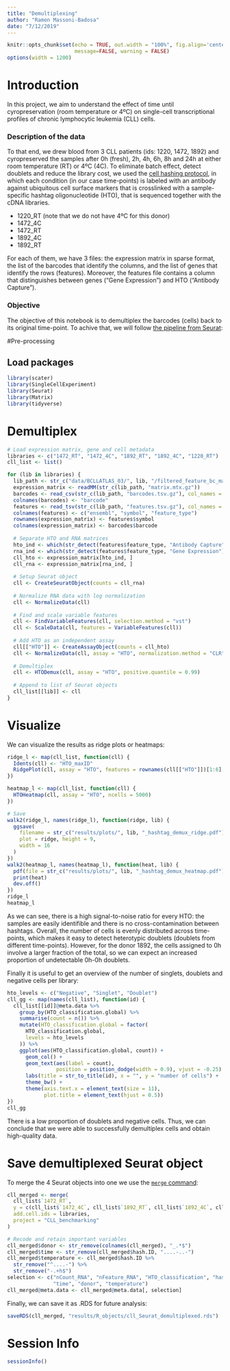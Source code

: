 ```yaml
---
title: "Demultiplexing"
author: "Ramon Massoni-Badosa"
date: "7/12/2019"
---
```


```r
knitr::opts_chunk$set(echo = TRUE, out.width = "100%", fig.align='center', 
                      message=FALSE, warning = FALSE)
options(width = 1200)
```

# Introduction

In this project, we aim to understand the effect of time until cyropreservation (room temperature or 4ºC) on single-cell transcriptional profiles of chronic lymphocytic leukemia (CLL) cells.

### Description of the data

To that end, we drew blood from 3 CLL patients (ids: 1220, 1472, 1892) and cyropreserved the samples after 0h (fresh), 2h, 4h, 6h, 8h and 24h at either room temperature (RT) or 4ºC (4C). To eliminate batch effect, detect doublets and reduce the library cost, we used the [cell hashing protocol](https://genomebiology.biomedcentral.com/articles/10.1186/s13059-018-1603-1), in which each condition (in our case time-points) is labeled with an antibody against ubiquitous cell surface markers that is crosslinked with a sample-specific hashtag oligonucleotide (HTO), that is sequenced together with the cDNA libraries. 

* 1220_RT (note that we do not have 4ºC for this donor)
* 1472_4C
* 1472_RT
* 1892_4C
* 1892_RT

For each of them, we have 3 files: the expression matrix in sparse format, the list of the barcodes that identify the columns, and the list of genes that identify the rows (features). Moreover, the features file contains a column that distinguishes between genes ("Gene Expression") and HTO ("Antibody Capture").

### Objective

The objective of this notebook is to demultiplex the barcodes (cells) back to its original time-point. To achive that, we will follow [the pipeline from Seurat](https://satijalab.org/seurat/v3.0/hashing_vignette.html):

#Pre-processing

## Load packages

```r
library(scater)
library(SingleCellExperiment)
library(Seurat)
library(Matrix)
library(tidyverse)
```


# Demultiplex 

```r
# Load expression matrix, gene and cell metadata
libraries <- c("1472_RT", "1472_4C", "1892_RT", "1892_4C", "1220_RT")
cll_list <- list()

for (lib in libraries) {
  lib_path <- str_c("data/BCLLATLAS_03/", lib, "/filtered_feature_bc_matrix/")
  expression_matrix <- readMM(str_c(lib_path, "matrix.mtx.gz"))
  barcodes <- read_csv(str_c(lib_path, "barcodes.tsv.gz"), col_names = FALSE)
  colnames(barcodes) <- "barcode"
  features <- read_tsv(str_c(lib_path, "features.tsv.gz"), col_names = FALSE)
  colnames(features) <- c("ensembl", "symbol", "feature_type")
  rownames(expression_matrix) <- features$symbol
  colnames(expression_matrix) <- barcodes$barcode
  
  # Separate HTO and RNA matrices
  hto_ind <- which(str_detect(features$feature_type, "Antibody Capture"))
  rna_ind <- which(str_detect(features$feature_type, "Gene Expression"))
  cll_hto <- expression_matrix[hto_ind, ]
  cll_rna <- expression_matrix[rna_ind, ]
  
  # Setup Seurat object
  cll <- CreateSeuratObject(counts = cll_rna)
  
  # Normalize RNA data with log normalization
  cll <- NormalizeData(cll)
  
  # Find and scale variable features
  cll <- FindVariableFeatures(cll, selection.method = "vst")
  cll <- ScaleData(cll, features = VariableFeatures(cll))
  
  # Add HTO as an independent assay
  cll[["HTO"]] <- CreateAssayObject(counts = cll_hto)
  cll <- NormalizeData(cll, assay = "HTO", normalization.method = "CLR")
  
  # Demultiplex
  cll <- HTODemux(cll, assay = "HTO", positive.quantile = 0.99)
  
  # Append to list of Seurat objects
  cll_list[[lib]] <- cll
}
```

# Visualize 

We can visualize the results as ridge plots or heatmaps:

```r
ridge_l <- map(cll_list, function(cll) {
  Idents(cll) <- "HTO_maxID"
  RidgePlot(cll, assay = "HTO", features = rownames(cll[["HTO"]])[1:6], ncol = 3)
})

heatmap_l <- map(cll_list, function(cll) {
  HTOHeatmap(cll, assay = "HTO", ncells = 5000)
})

# Save
walk2(ridge_l, names(ridge_l), function(ridge, lib) {
  ggsave(
    filename = str_c("results/plots/", lib, "_hashtag_demux_ridge.pdf"),
    plot = ridge, height = 9, 
    width = 16
  )
})
walk2(heatmap_l, names(heatmap_l), function(heat, lib) {
  pdf(file = str_c("results/plots/", lib, "_hashtag_demux_heatmap.pdf"), height = 4, width = 7)
  print(heat)
  dev.off()
})
ridge_l
heatmap_l
```

As we can see, there is a high signal-to-noise ratio for every HTO: the samples are easily identifible and there is no cross-contamination between hashtags. Overall, the number of cells is evenly distributed across time-points, which makes it easy to detect heterotypic doublets (doublets from different time-points). However, for the donor 1892, the cells assigned to 0h involve a larger fraction of the total, so we can expect an increased proportion of undetectable 0h-0h doublets. 

Finally it is useful to get an overview of the number of singlets, doublets and negative cells per library:

```r
hto_levels <- c("Negative", "Singlet", "Doublet")
cll_gg <- map(names(cll_list), function(id) {
  cll_list[[id]]@meta.data %>% 
    group_by(HTO_classification.global) %>% 
    summarise(count = n()) %>% 
    mutate(HTO_classification.global = factor(
      HTO_classification.global, 
      levels = hto_levels
    )) %>% 
    ggplot(aes(HTO_classification.global, count)) +
      geom_col() +
      geom_text(aes(label = count), 
                position = position_dodge(width = 0.9), vjust = -0.25) +
      labs(title = str_to_title(id), x = "", y = "number of cells") +
      theme_bw() +
      theme(axis.text.x = element_text(size = 11), 
            plot.title = element_text(hjust = 0.5))
})
cll_gg
```
There is a low proportion of doublets and negative cells. Thus, we can conclude that we were able to successfully demultiplex cells and obtain high-quality data. 

# Save demultiplexed Seurat object
To merge the 4 Seurat objects into one we use the [`merge` command](https://satijalab.org/seurat/v3.0/merge_vignette.html):

```r
cll_merged <- merge(
  cll_list$`1472_RT`, 
  y = c(cll_list$`1472_4C`, cll_list$`1892_RT`, cll_list$`1892_4C`, cll_list$`1220_RT`),
  add.cell.ids = libraries, 
  project = "CLL_benchmarking"
)

# Recode and retain important variables
cll_merged$donor <- str_remove(colnames(cll_merged), "_.*$")
cll_merged$time <- str_remove(cll_merged$hash.ID, "....-..-")
cll_merged$temperature <- cll_merged$hash.ID %>% 
  str_remove("^....-") %>% 
  str_remove("-.+h$")
selection <- c("nCount_RNA", "nFeature_RNA", "HTO_classification", "hash.ID", 
               "time", "donor", "temperature")
cll_merged@meta.data <- cll_merged@meta.data[, selection]
```

Finally, we can save it as .RDS for future analysis:

```r
saveRDS(cll_merged, "results/R_objects/cll_Seurat_demultiplexed.rds")
```

# Session Info

```r
sessionInfo()
```

